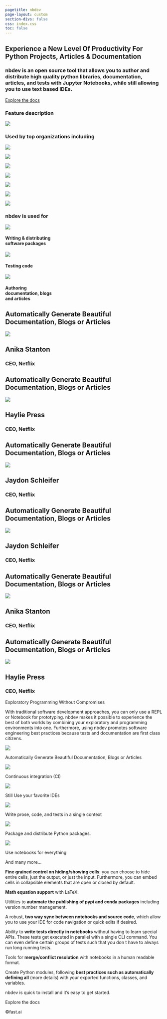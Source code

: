 ```yaml
---
pagetitle: nbdev
page-layout: custom
section-divs: false
css: index.css
toc: false
---
```


::: {.hero-banner .content-block}

# Experience a New Level Of Productivity For Python Projects, Articles & Documentation

### **nbdev** is an open source tool that allows you to author and distribute high quality python libraries, documentation, articles, and tests with Jupyter Notebooks, while still allowing you to use text based IDEs. 

[Explore the docs](nbdev.fast.ai){.btn-action-primary .btn-action .btn .btn-success .btn-lg role="button"}

:::

::: {.feature-card .content-block}

### Feature description

![](nb-card.png)

:::

::: {.used-by .content-block}

### Used by top organizations including

::: {.organizations}
![](netflix.svg)

![](transform.svg)

![](outerbounds.svg)

![](novetta.svg)

![](amd.svg)

![](overstory.svg)

![](bom.svg)
:::

:::

::: {.mid-content}

::: {.used-for .content-block}

### <span class='title'>nbdev</span> is used for

::: {.grid style="row-gap: 80px"}

::: {.g-col-12 .g-col-md-4}
![](packaging.svg)

#### Writing & distributing<br>software packages
:::

::: {.g-col-12 .g-col-md-4}
![](testing.svg)

#### Testing code
:::

::: {.g-col-12 .g-col-md-4}
![](docs.svg)

#### Authoring<br>documentation, blogs<br>and articles
:::

:::

:::


::: {.content-block .grid .gap-4}

::: {.testimonial .g-col-12 .g-col-sm-6 .g-col-md-4}
# Automatically Generate Beautiful Documentation, Blogs or Articles

![](anika-stanton.png)

## Anika Stanton

### CEO, Netflix
:::

::: {.testimonial .g-col-12 .g-col-sm-6 .g-col-md-4}
# Automatically Generate Beautiful Documentation, Blogs or Articles

![](haylie-press.png)

## Haylie Press

### CEO, Netflix
:::

::: {.testimonial .g-col-12 .g-col-sm-6 .g-col-md-4}
# Automatically Generate Beautiful Documentation, Blogs or Articles

![](jaydon-schleifer.png)

## Jaydon Schleifer

### CEO, Netflix
:::

::: {.testimonial .g-col-12 .g-col-sm-6 .g-col-md-4}
# Automatically Generate Beautiful Documentation, Blogs or Articles

![](jaydon-schleifer.png)

## Jaydon Schleifer

### CEO, Netflix
:::

::: {.testimonial .g-col-12 .g-col-sm-6 .g-col-md-4}
# Automatically Generate Beautiful Documentation, Blogs or Articles

![](anika-stanton.png)

## Anika Stanton

### CEO, Netflix
:::

::: {.testimonial .g-col-12 .g-col-sm-6 .g-col-md-4}
# Automatically Generate Beautiful Documentation, Blogs or Articles

![](haylie-press.png)

## Haylie Press

### CEO, Netflix
:::

:::

:::

Exploratory Programming
Without Compromises

With traditional software development approaches, you can only use a REPL or Notebook for prototyping. nbdev makes it possible to experience the best of both worlds by combining your exploratory and programming environments into one. Furthermore, using nbdev promotes software engineering best practices because tests and documentation are first class citizens.

![](arrows-ccw.png)

Automatically Generate Beautiful Documentation, Blogs or Articles

![](infinity.png)

Continuous integration (CI)

![](vscode.svg)

Still Use your favorite IDEs

![](text-t.svg)

Write prose, code, and tests in a single context

![](packaging.svg)

Package and distribute Python packages.

![](jupyter.svg)

Use notebooks for everything

And many more...

**Fine grained control on hiding/showing cells**: you can choose to hide entire cells, just the output, or just the input. Furthermore, you can embed cells in collapsible elements that are open or closed by default.

**Math equation support** with LaTeX.

Utilities to **automate the publishing of pypi and conda packages** including version number management.

A robust, **two way sync between notebooks and source code**, which allow you to use your IDE for code navigation or quick edits if desired.

Ability to **write tests directly in notebooks** without having to learn special APIs. These tests get executed in parallel with a single CLI command. You can even define certain groups of tests such that you don t have to always run long running tests.

Tools for **merge/conflict resolution** with notebooks in a human readable format.

Create Python modules, following **best practices such as automatically defining __all__** (more details) with your exported functions, classes, and variables.

nbdev is quick to install 
and it’s easy to get started.

Explore the docs

©fast.ai
